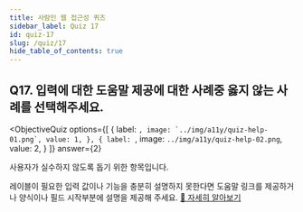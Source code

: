 ```yaml
---
title: 사람인 웹 접근성 퀴즈
sidebar_label: Quiz 17
id: quiz-17
slug: /quiz/17
hide_table_of_contents: true
---
```


## Q17. 입력에 대한 도움말 제공에 대한 사례중 옳지 않는 사례를 선택해주세요.




<ObjectiveQuiz
  options={[
    {
      label: ``,
      image: `../img/a11y/quiz-help-01.png`,
      value: 1,
    },
    {
      label: ``,
      image: `../img/a11y/quiz-help-02.png`,
      value: 2,
    }
  ]}
  answer={2}
>
  <div>
    <p>사용자가 실수하지 않도록 돕기 위한 항목입니다.</p>
    <p>레이블이 필요한 입력 값이나 기능을 충분히 설명하지 못한다면 도움말 링크를 제공하거나 양식이나 필드 시작부분에 설명을 제공해 주세요.
    <a href="https://sri-fe1.notion.site/1bf608af03be4a9cb973e0696a737b2c">
      🔎 자세히 알아보기
    </a>
    </p>
  </div>
  
</ObjectiveQuiz>